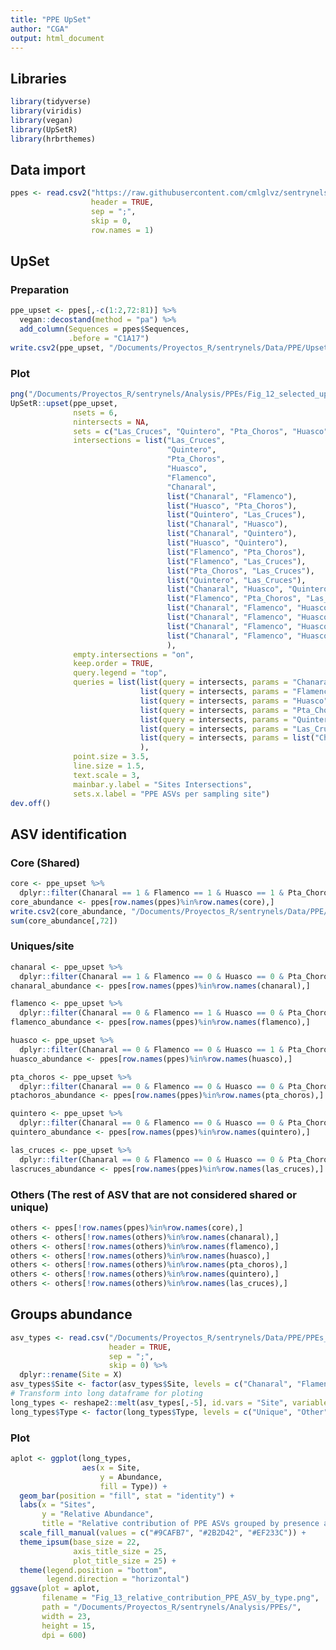 ```yaml
---
title: "PPE UpSet"
author: "CGA"
output: html_document
---
```


## Libraries

```r
library(tidyverse)
library(viridis)
library(vegan)
library(UpSetR)
library(hrbrthemes)
```

## Data import

```r
ppes <- read.csv2("https://raw.githubusercontent.com/cmlglvz/sentrynels/main/Data/PPE/PPEs_ASV_table.csv", 
                  header = TRUE, 
                  sep = ";", 
                  skip = 0,
                  row.names = 1)
```

## UpSet

### Preparation
```r
ppe_upset <- ppes[,-c(1:2,72:81)] %>% 
  vegan::decostand(method = "pa") %>% 
  add_column(Sequences = ppes$Sequences, 
             .before = "C1A17")
write.csv2(ppe_upset, "/Documents/Proyectos_R/sentrynels/Data/PPE/Upset_formated_ppe_data.csv")
```

### Plot

```r
png("/Documents/Proyectos_R/sentrynels/Analysis/PPEs/Fig_12_selected_upset_intersections_ppes.png", width = 40, height = 17, units = "in", res = 600)
UpSetR::upset(ppe_upset, 
              nsets = 6, 
              nintersects = NA, 
              sets = c("Las_Cruces", "Quintero", "Pta_Choros", "Huasco", "Flamenco", "Chanaral"), 
              intersections = list("Las_Cruces", 
                                   "Quintero", 
                                   "Pta_Choros", 
                                   "Huasco", 
                                   "Flamenco", 
                                   "Chanaral", 
                                   list("Chanaral", "Flamenco"), 
                                   list("Huasco", "Pta_Choros"), 
                                   list("Quintero", "Las_Cruces"),
                                   list("Chanaral", "Huasco"), 
                                   list("Chanaral", "Quintero"), 
                                   list("Huasco", "Quintero"), 
                                   list("Flamenco", "Pta_Choros"),
                                   list("Flamenco", "Las_Cruces"), 
                                   list("Pta_Choros", "Las_Cruces"), 
                                   list("Quintero", "Las_Cruces"), 
                                   list("Chanaral", "Huasco", "Quintero"), 
                                   list("Flamenco", "Pta_Choros", "Las_Cruces"), 
                                   list("Chanaral", "Flamenco", "Huasco", "Pta_Choros"), 
                                   list("Chanaral", "Flamenco", "Huasco", "Pta_Choros", "Quintero"), 
                                   list("Chanaral", "Flamenco", "Huasco", "Pta_Choros", "Las_Cruces"), 
                                   list("Chanaral", "Flamenco", "Huasco", "Pta_Choros", "Quintero", "Las_Cruces")
                                   ), 
              empty.intersections = "on", 
              keep.order = TRUE, 
              query.legend = "top", 
              queries = list(list(query = intersects, params = "Chanaral", color = "#FF8811", active = TRUE, query.name = "Unique Chañaral PPE ASVs"), 
                             list(query = intersects, params = "Flamenco", color = "#F4D06F", active = TRUE, query.name = "Unique Flamenco PPE ASVs"), 
                             list(query = intersects, params = "Huasco", color = "#392F5A", active = TRUE, query.name = "Unique Huasco PPE ASVs"), 
                             list(query = intersects, params = "Pta_Choros", color = "#403286", active = TRUE, query.name = "Unique Punta Choros PPE ASVs"), 
                             list(query = intersects, params = "Quintero", color = "#18E0BD", active = TRUE, query.name = "Unique Quintero PPE ASVs"), 
                             list(query = intersects, params = "Las_Cruces", color = "#80EB9F", active = TRUE, query.name = "Unique Las Cruces PPE ASVs"), 
                             list(query = intersects, params = list("Chanaral", "Flamenco", "Huasco", "Pta_Choros", "Quintero", "Las_Cruces"), color = "#EF233C", active = TRUE, query.name = "Shared PPE ASVs")
                             ), 
              point.size = 3.5, 
              line.size = 1.5, 
              text.scale = 3, 
              mainbar.y.label = "Sites Intersections", 
              sets.x.label = "PPE ASVs per sampling site")
dev.off()
```

## ASV identification

### Core (Shared)

```r
core <- ppe_upset %>% 
  dplyr::filter(Chanaral == 1 & Flamenco == 1 & Huasco == 1 & Pta_Choros == 1 & Quintero == 1 & Las_Cruces == 1)
core_abundance <- ppes[row.names(ppes)%in%row.names(core),]
write.csv2(core_abundance, "/Documents/Proyectos_R/sentrynels/Data/PPE/Core_ppe_asv_abundance.csv")
sum(core_abundance[,72])
```

### Uniques/site

```r
chanaral <- ppe_upset %>% 
  dplyr::filter(Chanaral == 1 & Flamenco == 0 & Huasco == 0 & Pta_Choros == 0 & Quintero == 0 & Las_Cruces == 0)
chanaral_abundance <- ppes[row.names(ppes)%in%row.names(chanaral),]

flamenco <- ppe_upset %>% 
  dplyr::filter(Chanaral == 0 & Flamenco == 1 & Huasco == 0 & Pta_Choros == 0 & Quintero == 0 & Las_Cruces == 0)
flamenco_abundance <- ppes[row.names(ppes)%in%row.names(flamenco),]

huasco <- ppe_upset %>% 
  dplyr::filter(Chanaral == 0 & Flamenco == 0 & Huasco == 1 & Pta_Choros == 0 & Quintero == 0 & Las_Cruces == 0)
huasco_abundance <- ppes[row.names(ppes)%in%row.names(huasco),]

pta_choros <- ppe_upset %>% 
  dplyr::filter(Chanaral == 0 & Flamenco == 0 & Huasco == 0 & Pta_Choros == 1 & Quintero == 0 & Las_Cruces == 0)
ptachoros_abundance <- ppes[row.names(ppes)%in%row.names(pta_choros),]

quintero <- ppe_upset %>% 
  dplyr::filter(Chanaral == 0 & Flamenco == 0 & Huasco == 0 & Pta_Choros == 0 & Quintero == 1 & Las_Cruces == 0)
quintero_abundance <- ppes[row.names(ppes)%in%row.names(quintero),]

las_cruces <- ppe_upset %>% 
  dplyr::filter(Chanaral == 0 & Flamenco == 0 & Huasco == 0 & Pta_Choros == 0 & Quintero == 0 & Las_Cruces == 1)
lascruces_abundance <- ppes[row.names(ppes)%in%row.names(las_cruces),]
```

### Others (The rest of ASV that are not considered shared or unique)

```r
others <- ppes[!row.names(ppes)%in%row.names(core),]
others <- others[!row.names(others)%in%row.names(chanaral),]
others <- others[!row.names(others)%in%row.names(flamenco),]
others <- others[!row.names(others)%in%row.names(huasco),]
others <- others[!row.names(others)%in%row.names(pta_choros),]
others <- others[!row.names(others)%in%row.names(quintero),]
others <- others[!row.names(others)%in%row.names(las_cruces),]
```

## Groups abundance

```r
asv_types <- read.csv("/Documents/Proyectos_R/sentrynels/Data/PPE/PPEs_ASV_type_abundance.csv", 
                      header = TRUE, 
                      sep = ";", 
                      skip = 0) %>% 
  dplyr::rename(Site = X)
asv_types$Site <- factor(asv_types$Site, levels = c("Chanaral", "Flamenco", "Huasco", "Pta_Choros", "Quintero", "Las_Cruces"))
# Transform into long dataframe for ploting
long_types <- reshape2::melt(asv_types[,-5], id.vars = "Site", variable.name = "Type") %>% dplyr::rename(Abundance = value) # you can use pivot_longer() instead
long_types$Type <- factor(long_types$Type, levels = c("Unique", "Other", "Shared"))
```

### Plot

```r
aplot <- ggplot(long_types, 
                aes(x = Site, 
                    y = Abundance, 
                    fill = Type)) + 
  geom_bar(position = "fill", stat = "identity") + 
  labs(x = "Sites", 
       y = "Relative Abundance", 
       title = "Relative contribution of PPE ASVs grouped by presence at sites") + 
  scale_fill_manual(values = c("#9CAFB7", "#2B2D42", "#EF233C")) + 
  theme_ipsum(base_size = 22, 
              axis_title_size = 25, 
              plot_title_size = 25) + 
  theme(legend.position = "bottom", 
        legend.direction = "horizontal")
ggsave(plot = aplot, 
       filename = "Fig_13_relative_contribution_PPE_ASV_by_type.png", 
       path = "/Documents/Proyectos_R/sentrynels/Analysis/PPEs/", 
       width = 23, 
       height = 15, 
       dpi = 600)
```

